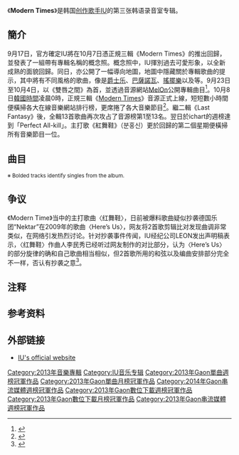 {{Multiple issues|
{{Notability Unreferenced|time=2019-11-17T06:40:34+00:00}}
{{Primarysources|time=2019-11-17T06:40:34+00:00}}
{{Refimprove|time=2019-11-17T06:40:34+00:00}}
}}
{{noteTA
|G1=Music
}}
{{Infobox album
| name       = {{lang|en|Modern Times}}
| type       = studio
| artist     = [[IU_(歌手)|IU]]
| cover      = 
| released   = {{Start date|2013|10|8}}
| recorded   = 2013年1月至2013年9月
| genre      = {{hlist|[[韓國流行音樂|K-pop]]|[[巴薩諾瓦|巴薩諾瓦]]|[[電子音樂|電子]]|[[民間音樂|民謠]]|[[爵士乐|爵士]]|{{le|拉丁流行|Latin pop}}|[[搖擺樂|搖擺]]}}
| length     = {{Duration|m=46|s=44}}<br>{{Duration|m=53|s=34}}（再版專輯）
| label      = {{hlist|[[LOEN_Entertainment|LOEN Entertainment]]|LOEN Tree Label}}
| producer   = Jo Yeong-cheol
| prev_title = [[Can_You_Hear_Me?_(IU迷你專輯)|Can You Hear Me?]]
| prev_year  = 2013
| next_title = [[花書籤|花書籤]]
| next_year  = 2014
| misc       = 
{{Singles
| name        = {{lang|en|Modern Times}}
| type        = studio
| single1     = The Red Shoes
| single1date = {{Start date|2013|10|8}}
}}
{{Singles
| name        = {{lang|en|Modern Times - Epilogue}}
| type        = studio
| single1     = Friday
| single1date = {{Start date|2013|12|20}}
}}
{{External music video|Type=錄音室專輯|{{Youtube|Q0xvVgKJxfs|〈The Red Shoes〉}}<br>{{Youtube|EiVmQZwJhsA|〈Friday〉}}
}}
}}

《'''Modern Times'''》是韩国[[创作歌手|创作歌手]][[IU_(歌手)|IU]]的第三张韩语录音室专辑。

==簡介==
9月17日，官方確定IU將在10月7日憑正規三輯《Modern Times》的推出回歸，並發表了一組帶有專輯名稱的概念照。概念照中，IU揮別過去可愛形象，以全新成熟的面貌回歸。同日，亦公開了一幅導向地圖，地圖中隱藏關於專輯歌曲的提示，其中將有不同風格的歌曲，像是[[爵士乐|爵士乐]]、[[巴薩諾瓦|巴薩諾瓦]]、[[搖擺樂|搖擺樂]]以及{{le|拉丁流行音乐|Latin Pop}}等。9月23日至10月4日，以《雙唇之間》為首，並透過音源網站[[Melon|MelOn]]公開專輯曲目<ref>{{cite web | url=http://kpopn.com/2013/09/24/193380 | title=IU 新輯曲目、回歸行程表 | publisher=Kpopn | date=2013-09-24 | author=CHI | language=zh-hant | access-date=2013-09-25 | archive-url=https://web.archive.org/web/20130927083639/http://kpopn.com/2013/09/24/193380/ | archive-date=2013-09-27 | dead-url=yes }}</ref>。10月8日[[韩国标准时|韓國時間]]凌晨0時，正規三輯《[[Modern_Times_(IU专辑)|Modern Times]]》音源正式上線，短短數小時間便橫掃各大在線音樂網站排行榜，更席捲了各大音樂節目<ref>{{cite web|title=IU《Modern Times》全公开 主打曲《粉红鞋》席卷7大音乐榜单|url=http://www.koreastardaily.com/sc/news/32675|publisher=韩星网|date=2013-10-08|accessdate=2015-10-07|archive-url=https://web.archive.org/web/20160304054414/http://www.koreastardaily.com/sc/news/32675|archive-date=2016-03-04|dead-url=no}}</ref>。繼二輯《Last Fantasy》後，全輯13首歌曲再次攻占了音源榜第1至13名。翌日於ichart的週榜達到「Perfect All-kill{{efn|name=Perfect All-kill|1=於韓國九大音源網站日榜和實時榜中全部達到一位，而同時在ichart的週榜累積第一。}}」。主打歌《紅舞鞋》（분홍신）更於回歸的第二個星期便橫掃所有音樂節目一位。

==曲目==
<small>※ Bolded tracks identify singles from the album.</small>
{{tracklist
| total_length    = 46:44
| collapsed       = no
| headline        = Modern Times - Standard and Limited edition<ref>{{cite web| url=http://www.melon.com/cds/musicstory/web/musicstory_list.htm?CATEGORY_SINGLE_ID=21&MESSAGE_ID=8364688&MAIN=MAIN_TODAY_TD_2| title=멜론 뮤직스토리 :: 아이유(IU) 컴백 티저 공개 ("''MelOn Music Story: IU Reveals Comeback Teasers for Her New Album''")| date=23 September 2013| language=ko| access-date=2015-10-23| archive-url=https://web.archive.org/web/20140517213739/http://www.melon.com/cds/musicstory/web/musicstory_list.htm?CATEGORY_SINGLE_ID=21&MESSAGE_ID=8364688&MAIN=MAIN_TODAY_TD_2| archive-date=2014-05-17| dead-url=yes}}</ref>

| title1          = Love of B
| note1           = 을의 연애; ''Eurui Yeonae'', with {{link-ko|Bak Ju-won|박주원}}
| lyrics1         = [[IU_(歌手)|IU]]
| music1          = {{link-ko|Bak Ju-won|박주원}}
| length1         = 3:11

| title2          = Everyone Has Secrets
| note2           = 누구나 비밀은 있다；Nuguna Bimireun Itda，featuring [[孙佳人|佳人]] of [[Brown_Eyed_Girls|Brown Eyed Girls]]
| lyrics2         = [[金伊娜|金伊娜]]
| music2          = {{link-ko|Yoon Sang|윤상 (가수)}}、east4A
| length2         = 3:49

| title3          = Between the Lips (50cm)
| note3           = 입술 사이；Ipsul Sai
| lyrics3         = {{link-ko|G.Gorilla|G.고릴라}}
| music3          = G.Gorilla
| length3         = 2:50

| title4          = The Red Shoes
| note4           = 분홍신；Bunhongsin
| lyrics4         = Kim Eana
| music4          = {{link-ko|Lee Min-soo|이민수 (작곡가)}}
| length4         = 4:14

| title5          = Modern Times
| note5           = 
| lyrics5         = Kim Eana
| music5          = {{link-ko|Jeong Seok-won|정석원 (음악가)}}
| length5         = 3:25

| title6          = Bad Day
| note6           = 싫은 날；Sireun Nal
| lyrics6         = [[IU_(歌手)|IU]]
| music6          = [[IU_(歌手)|IU]]
| length6         = 3:52

| title7          = Obliviate
| note7           = 
| lyrics7         = Kim Eana、G.Gorilla
| music7          = G.Gorilla
| length7         = 3:10

| title8          = Walk with Me, Girl
| note8           = 아이야, 나랑 걷자；Aiya, Narang Geotja，featuring {{link-ko|Choi Baek-ho|최백호}}
| lyrics8         = Kim Eana、Mr. Kid
| music8          = Bak Ju-won、Mr. Kid
| length8         = 5:00

| title9          = Havana
| note9           = 
| lyrics9         = Kim Eana
| music9          = Jeon Jeong-hoon
| length9         = 4:09

| title10         = A Gloomy Clock
| note10          = 우울시계；Uulsigye，featuring [[金鐘鉉_(歌手)|鐘鉉n]] of [[SHINee|SHINee]]
| lyrics10        = [[金鐘鉉_(歌手)|金鐘鉉]]
| music10         = [[金鐘鉉_(歌手)|金鐘鉉]]
| length10        = 2:48

| title11         = Daydream
| note11          = 한낮의 꿈；Hannajui Kkum，featuring [[楊姬銀|楊姬銀]]
| lyrics11        = Choi Kap-won、Mr. Kid, PJ
| music11         = Choi Kap-won、Mr. Kid, PJ
| length11        = 3:40

| title12         = Wait
| note12          = 기다려；Gidaryeo
| lyrics12        = [[IU_(歌手)|IU]]
| music12         = TEXU、Ophelia
| length12        = 2:30

| title13         = [[Can_You_Hear_Me?_(IU迷你專輯)|Voice Mail (韓語版)]]
| note13          = Bonus track
| lyrics13        = [[IU_(歌手)|IU]]
| music13         = [[IU_(歌手)|IU]]
| length13        = 4:06
}}

{{tracklist
| total_length    = 53:34
| collapsed       = no
| headline        = Modern Times - Epilogue - Repackaged album<ref>{{cite web| url=https://itunes.apple.com/us/album/modern-times-epilogue/id786862990| title=Modern Times – Epilogue (iTunes)| date=17 May 2014| access-date=2015-10-23| archive-url=https://web.archive.org/web/20151104024722/https://itunes.apple.com/us/album/modern-times-epilogue/id786862990| archive-date=2015-11-04| dead-url=no}}</ref>

| title1          = Friday
| note1           = 금요일에 만나요；Geumyoil-e Mannayo，featuring Jang Yi-jeong of [[History_(band)|History]]
| lyrics1         = [[IU_(歌手)|IU]]
| music1          = [[IU_(歌手)|IU]]
| length1         = 3:37

| title2          = Pastel Crayon
| note2           = 크레파스；Keurepaseu，from《[[漂亮男人|漂亮男人]]》
| lyrics2         = [[IU_(歌手)|IU]]
| music2          = Junjaman、KZ
| length2         = 3:13

| title3          = Love of B
| note3           = 을의 연애；Eurui Yeonae，with {{link-ko|Bak Ju-won|박주원}}
| lyrics3         = [[IU_(歌手)|IU]]
| music3          = {{link-ko|Bak Ju-won|박주원}}
| length3         = 3:11

| title4          = Everybody Has Secrets
| note4           = 누구나 비밀은 있다；Nuguna Bimireun Itda，featuring [[孙佳人|佳人]] of [[Brown_Eyed_Girls|Brown Eyed Girls]]
| lyrics4         = [[金伊娜|金伊娜]]
| music4          = {{link-ko|Yoon Sang|윤상 (가수)}}, east4A
| length4         = 3:49

| title5          = Between the Lips (50cm)
| note5           = 입술 사이；Ipsul Sai
| lyrics5         = {{link-ko|G.Gorilla|G.고릴라}}
| music5          = G.Gorilla
| length5         = 2:50

| title6          = The Red Shoes
| note6           = 분홍신；Bunhongsin
| lyrics6         = Kim Eana
| music6          = {{link-ko|Lee Min-soo|이민수 (작곡가)}}
| length6         = 4:14

| title7          = Modern Times
| note7           = 
| lyrics7         = Kim Eana
| music7          = {{link-ko|Jeong Seok-won|정석원 (음악가)}}
| length7         = 3:25

| title8          = Bad Day
| note8           = 싫은 날；Sireun Nal
| lyrics8         = [[IU_(歌手)|IU]]
| music8          = [[IU_(歌手)|IU]]
| length8         = 3:52

| title9          = Obliviate
| note9           = 
| lyrics9         = Kim Eana、G.Gorilla
| music9          = G.Gorilla
| length9         = 3:10

| title10         = Walk with Me, Girl
| note10          = 아이야, 나랑 걷자；Aiya, Narang Geotja，featuring {{link-ko|Choi Baek-ho|최백호}}
| lyrics10        = Kim Eana、Mr. Kid
| music10         = Bak Ju-won、Mr. Kid
| length10        = 5:00

| title11         = Havana
| note11          = 
| lyrics11        = Kim Eana
| music11         = Jeon Jeong-hoon
| length11        = 4:09

| title12         = A Gloomy Clock
| note12          = 우울시계；Uulsigye，featuring [[金鐘鉉_(歌手)|金鐘鉉]] of [[SHINee|SHINee]]
| lyrics12        = [[金鐘鉉_(歌手)|金鐘鉉]]
| music12         = [[金鐘鉉_(歌手)|金鐘鉉]]
| length12        = 2:48

| title13         = Daydream
| note13          = 한낮의 꿈；Hannajui Kkum, featuring [[楊姬銀|楊姬銀]]
| lyrics13        = Choi Kap-won、Mr. Kid, PJ
| music13         = Choi Kap-won、Mr. Kid, PJ
| length13        = 3:40

| title14         = Wait
| note14          = 기다려；Gidaryeo
| lyrics14        = [[IU_(歌手)|IU]]
| music14         = TEXU、Ophelia
| length14        = 2:30

| title15         = [[Can_You_Hear_Me?_(IU_EP)|Voice Mail (Korean version)]]
| note15          = Bonus track
| lyrics15        = [[IU_(歌手)|IU]]
| music15         = [[IU_(歌手)|IU]]
| length15        = 4:06
}}

== 争议 ==
《Modern Time》当中的主打歌曲〈红舞鞋〉，日前被爆料歌曲疑似抄袭德国乐团“Nektar”在2009年的歌曲〈Here’s Us〉，网友将2首歌剪辑比对发现曲调非常类似，在网络引发热烈讨论。针对抄袭事件传闻，IU经纪公司LEON发出声明稿表示，〈红舞鞋〉作曲人李民秀已经听过网友制作的对比部分，认为〈Here’s Us〉的部分旋律的确和自己歌曲相当相似，但2首歌所用的和弦以及编曲安排部分完全不一样，否认有抄袭之意<ref>{{cite web | url=https://star.ettoday.net/news/287533 | title=「國民妹妹」IU新歌遭爆料抄襲　傳趕緊結束宣傳避嫌 | publisher=ETtoday星光雲 | date=2013-10-28 | author=CHI | language=zh-hant | access-date=2020-02-19 | archive-date=2019-06-06 | dead-url=yes | archive-url=https://web.archive.org/web/20190606105631/https://star.ettoday.net/news/287533 }}</ref>。

== 注释 ==
{{Reflist|group=lower-alpha}}

==参考资料==
{{Reflist|30em}}

==外部链接==
* [https://web.archive.org/web/20150317195837/http://loen-tree.com/?p=11 IU's official website]

{{IU (歌手)}}
{{Gaon單曲月榜冠軍 (2010年代前期)|2013年10月}}

[[Category:2013年音樂專輯|Category:2013年音樂專輯]]
[[Category:IU音乐专辑|Category:IU音乐专辑]]
[[Category:2013年Gaon單曲週榜冠軍作品|Category:2013年Gaon單曲週榜冠軍作品]]
[[Category:2013年Gaon單曲月榜冠軍作品|Category:2013年Gaon單曲月榜冠軍作品]]
[[Category:2014年Gaon串流媒體週榜冠軍作品|Category:2014年Gaon串流媒體週榜冠軍作品]]
[[Category:2013年Gaon數位下載週榜冠軍作品|Category:2013年Gaon數位下載週榜冠軍作品]]
[[Category:2013年Gaon數位下載月榜冠軍作品|Category:2013年Gaon數位下載月榜冠軍作品]]
[[Category:2013年Gaon串流媒體週榜冠軍作品|Category:2013年Gaon串流媒體週榜冠軍作品]]